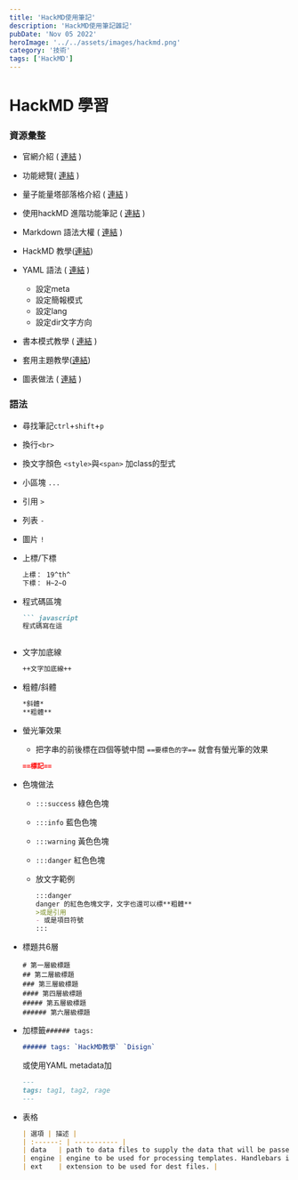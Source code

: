 ```yaml
---
title: 'HackMD使用筆記'
description: 'HackMD使用筆記雜記'
pubDate: 'Nov 05 2022'
heroImage: '../../assets/images/hackmd.png'
category: '技術'
tags: ['HackMD']
---
```



# HackMD 學習

### 資源彙整

- 官網介紹 ( [連結](https://hackmd.io/c/tutorials-tw/%2Fs%2Fquick-start-tw) )
- 功能總覽( [連結](https://hackmd.io/features-tw?both) )
- 量子能量塔部落格介紹 ( [連結](https://diabolo94.github.io/2017/11/18/hackmdio/) )
- 使用hackMD 進階功能筆記 ( [連結](https://hackmd.io/@chiaoshin369/Shinbook/https%3A%2F%2Fhackmd.io%2F%40chiaoshin369%2Fhackmd) )
- Markdown 語法大權 ( [連結](https://hackmd.io/@mrcoding/ryZE7k8cN#%E5%88%86%E9%9A%94%E7%B7%9A) )
- HackMD 教學([連結](https://hackmd.io/s/how-to-create-slide-deck-tw))
    
- YAML 語法 ( [連結](https://hackmd.io/yaml-metadata-tw?both#type) )
    - 設定meta
    - 設定簡報模式
    - 設定lang
    - 設定dir文字方向
- 書本模式教學 ( [連結](https://hackmd.io/c/tutorials-tw/%2Fs%2Fhow-to-create-book-tw) )
- 套用主題教學([連結](https://hackmd.io/c/tutorials-tw/https%3A%2F%2Fhackmd.io%2F%40docs%2Fhow-to-embed-note-2))
- 圖表做法 ( [連結](https://hackmd.io/c/tutorials-tw/%2Fs%2Fr1p_loXISn69k3t5cYMbtg) )

### 語法

- 尋找筆記`ctrl`+`shift`+`p`
- 換行`<br>`
- 換文字顏色 `<style>`與`<span>` 加class的型式
- 小區塊 ``...``
- 引用 `>`
- 列表 `-`
- 圖片 `!`
- 上標/下標
    
    ```markdown
    上標： 19^th^
    下標： H~2~O
    ```
    
- 程式碼區塊
    
    ```markdown
    ``` javascript
    程式碼寫在這
    ```
    ```
    
- 文字加底線
    
    ```markdown
    ++文字加底線++
    ```
    
- 粗體/斜體
    
    ```markdown
    *斜體*
    **粗體**
    ```
    
- 螢光筆效果
    - 把字串的前後標在四個等號中間 `==要標色的字==` 就會有螢光筆的效果
    
    ```markdown
    ==標記==
    ```
    
- 色塊做法
    - `:::success` 綠色色塊
    - `:::info` 藍色色塊
    - `:::warning` 黃色色塊
    - `:::danger` 紅色色塊
    - 放文字範例
        
        ```markdown
        :::danger
        danger 的紅色色塊文字，文字也還可以標**粗體**
        >或是引用
        - 或是項目符號
        :::
        ```
        
- 標題共6層
    
    ```
    # 第一層級標題
    ## 第二層級標題
    ### 第三層級標題
    #### 第四層級標題
    ##### 第五層級標題
    ###### 第六層級標題
    ```
    
- 加標籤`###### tags:`
    
    ```markdown
    ###### tags: `HackMD教學` `Disign`
    ```
    
    或使用YAML metadata加
    
    ```markdown
    ---
    tags: tag1, tag2, rage
    ---
    ```
    
- 表格
    
    ```markdown
    | 選項 | 描述 |
    | :------: | ----------- |
    | data   | path to data files to supply the data that will be passed into templates. |
    | engine | engine to be used for processing templates. Handlebars is the default. |
    | ext    | extension to be used for dest files. |
    ```